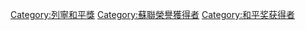 [[Category:列寧和平獎|Category:列寧和平獎]]
[[Category:蘇聯榮譽獲得者|Category:蘇聯榮譽獲得者]]
[[Category:和平奖获得者|Category:和平奖获得者]]